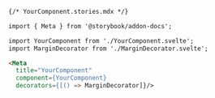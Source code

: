 ```md
{/* YourComponent.stories.mdx */}

import { Meta } from '@storybook/addon-docs';

import YourComponent from './YourComponent.svelte';
import MarginDecorator from './MarginDecorator.svelte';

<Meta 
  title="YourComponent"
  component={YourComponent} 
  decorators={[() => MarginDecorator]}/>
```